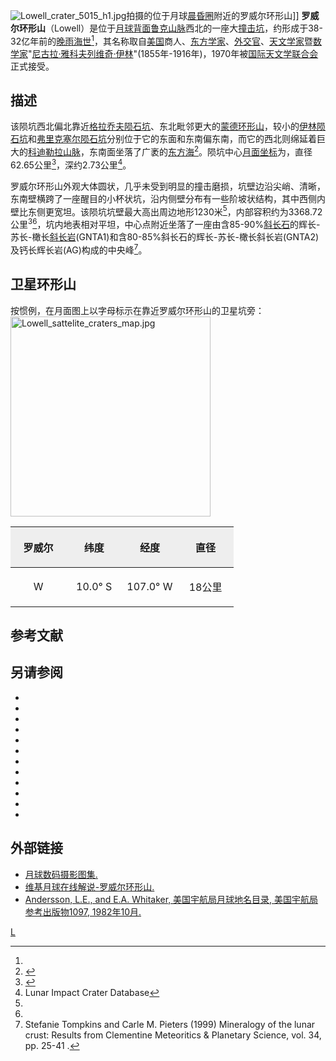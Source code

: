 {{lunar crater data |
 image=Lowell_lunar_crater.png|
 caption=罗威尔环形山|
 latitude = 12.9|
 N_or_S = S|
 longitude = 103.1|
 E_or_W = W|
 diameter = 66公里|
 depth = ''未知''|
 colong = 104|
 eponym  =[[帕西瓦尔·罗威尔|帕西瓦尔·罗威尔]]}}
[[Image:Lowell_crater_5015_h1.jpg|thumb]]拍摄的位于月球[[晨昏圈|晨昏圈]]附近的罗威尔环形山]]
'''罗威尔环形山'''（Lowell）是位于[[月球背面|月球背面]][[鲁克山脉|鲁克山脉]]西北的一座大[[撞击坑|撞击坑]]，约形成于38-32亿年前的[[晚雨海世|晚雨海世]]<ref name="LICD"/>，其名称取自[[美国|美国]]商人、[[东方学|东方学家]]、[[外交官|外交官]]、[[天文学家|天文学家]]暨[[数学家|数学家]]"[[尼古拉·雅科夫列维奇·伊林|尼古拉·雅科夫列维奇·伊林]]"(1855年-1916年)，1970年被[[国际天文学联合会|国际天文学联合会]]正式接受。

==描述== 
该陨坑西北偏北靠近[[格拉乔夫陨石坑|格拉乔夫陨石坑]]、东北毗邻更大的[[蒙德环形山|蒙德环形山]]，较小的[[伊林陨石坑|伊林陨石坑]]和[[弗里克塞尔陨石坑|弗里克塞尔陨石坑]]分别位于它的东面和东南偏东南，而它的西北则绵延着巨大的[[科迪勒拉山脉_(月球)|科迪勒拉山脉]]，东南面坐落了广袤的[[东方海|东方海]]<ref>{{Cite web |url=http://planetarynames.wr.usgs.gov/images/Lunar/lac_90_lo.pdf |title=Crater Lowell on the map LAC-90. |access-date=2017-07-01 |archive-date=2020-07-13 |archive-url=https://web.archive.org/web/20200713021655/https://planetarynames.wr.usgs.gov/images/Lunar/lac_90_lo.pdf |dead-url=no }}</ref>。陨坑中心[[月面坐标|月面坐标]]为{{Coord|12.97|S|103.42|W|globe:Moon|nogoogle=1|noosm=1}}，直径62.65公里<ref>{{Cite web |url=http://planetarynames.wr.usgs.gov/Feature/3493 |title=Directory of the International Astronomical Union |access-date=2017-07-01 |archive-date=2020-11-27 |archive-url=https://web.archive.org/web/20201127230358/https://planetarynames.wr.usgs.gov/Feature/3493 |dead-url=no }}</ref>，深约2.73公里<ref name=LICD>Lunar Impact Crater Database</ref>。

罗威尔环形山外观大体圆状，几乎未受到明显的撞击磨损，坑壁边沿尖峭、清晰，东南壁横跨了一座醒目的小杯状坑，沿内侧壁分布有一些阶坡状结构，其中西侧内壁比东侧更宽坦。该陨坑坑壁最大高出周边地形1230米<ref name="LICD"/>，内部容积约为3368.72公里<sup>3</sup><ref name="LICD"/>，坑内地表相对平坦，中心点附近坐落了一座由含85-90%[[斜长石|斜长石]]的辉长-苏长-橄长[[斜长岩|斜长岩]](GNTA1)和含80-85%斜长石的辉长-苏长-橄长斜长岩(GNTA2)及钙长辉长岩(AG)构成的中央峰<ref>Stefanie Tompkins and Carle M. Pieters (1999) Mineralogy of the lunar crust: Results from Clementine Meteoritics & Planetary Science, vol. 34, pp. 25-41 .</ref>。

== 卫星环形山 ==
按惯例，在月面图上以字母标示在靠近罗威尔环形山的卫星坑旁：
[[Image:Lowell_sattelite_craters_map.jpg|320px]]

{| class="wikitable"
!width="25%" style="background:#eeeeee;" |罗威尔
!width="25%" style="background:#eeeeee;" |纬度
!width="25%" style="background:#eeeeee;" |经度
!width="25%" style="background:#eeeeee;" |直径
|-
|align="center"|W
|align="center"|10.0° S
|align="center"|107.0° W
|align="center"|18公里
|}{{clear}}

==参考文献==
{{reflist}}

==另请参阅==
{{refbegin}}
* {{cite book
  | last1 = Andersson
  | first1 = L. E.
  | last2 = Whitaker
  | first2 = E. A.
  | authorlink2 = Ewen Whitaker
  | date = 1982
  | title = [[NASA|NASA]] Catalogue of Lunar Nomenclature
  | publisher = NASA RP-1097
  | ref = harv
  }}
* {{cite web
  | last = Blue
  | first = Jennifer
  | date = July 25, 2007
  | title = Gazetteer of Planetary Nomenclature
  | publisher = [[United_States_Geological_Survey|USGS]]
  | url = http://planetarynames.wr.usgs.gov/
  | accessdate = 2007-08-05
  | ref = harv
  | archive-date = 2018-12-25
  | archive-url = https://web.archive.org/web/20181225170157/https://planetarynames.wr.usgs.gov/
  | dead-url = no
  }}
* {{cite book
  | last1 = Bussey
  | first1 = B.
  | authorlink1 = Ben Bussey
  | last2 = Spudis
  | first2 = P.
  | authorlink2 = Paul Spudis
  | date = 2004
  | title = The Clementine Atlas of the Moon
  | publisher = Cambridge University Press
  | location = New York
  | isbn = 978-0-521-81528-4
  | ref = harv
  }}
* {{cite book
  | last1 = Cocks
  | first1 = Elijah E.
  | last2 = Cocks
  | first2 = Josiah C.
  | date = 1995
  | title = Who's Who on the Moon: A Biographical Dictionary of Lunar Nomenclature
  | url = https://archive.org/details/isbn_9780936389271
  | publisher = Tudor Publishers
  | isbn = 978-0-936389-27-1
  | ref = harv
  }}
* {{cite web
  | last = McDowell
  | first = Jonathan
  | date = July 15, 2007
  | url = http://host.planet4589.org/astro/lunar/
  | title = Lunar Nomenclature
  | publisher = Jonathan's Space Report
  | accessdate = 2007-10-24
  | ref = harv
  | archive-date = 2018-12-25
  | archive-url = https://web.archive.org/web/20181225170156/http://host.planet4589.org/astro/lunar/
  | dead-url = no
  }}
* {{cite journal|title=Report on Lunar Nomenclature by the Working Group of Commission 17 of The IAU|journal=Space Science Reviews|doi=10.1007/bf00171763|url=https://link.springer.com/article/10.1007/BF00171763|date=1971-06-01|volume=12|issue=2|language=en|pages=136–186|issn=0038-6308|accessdate=2018-04-02|author=D. H. Menzel, M. Minnaert, B. Levin, A. Dollfus, B. Bell|archive-date=2021-01-26|archive-url=https://web.archive.org/web/20210126052149/https://link.springer.com/article/10.1007/BF00171763|dead-url=no}}
* {{cite book
  | first = Patrick
  | last = Moore
  | authorlink = Patrick Moore
  | date = 2001
  | title = On the Moon
  | url = https://archive.org/details/patrickmooreonmo00patr
  | publisher = Sterling Publishing Co
  | isbn = 978-0-304-35469-6
  | ref = harv
  }}
* {{cite book
  | first = Fred W.
  | last = Price
  | date = 1988
  | title = The Moon Observer's Handbook
  | publisher = Cambridge University Press
  | isbn = 978-0-521-33500-3
  | ref = harv
  }}
* {{cite book
  | last = Rükl
  | first = Antonín
  | authorlink = Antonín Rükl
  | date = 1990
  | title = Atlas of the Moon
  | publisher = Kalmbach Books
  | isbn = 978-0-913135-17-4
  | ref = harv
  }}
* {{cite book
  | last = Webb
  | first = Rev. T. W.
  | authorlink = Thomas William Webb
  | date = 1962
  | title = Celestial Objects for Common Telescopes
  | url = https://archive.org/details/celestialobjects00webb
  | edition = 6th revision
  | publisher = Dover
  | isbn = 978-0-486-20917-3
  | ref = harv
  }}
* {{cite book
  | first = Ewen A.
  | last = Whitaker
  | authorlink = Ewen Whitaker
  | date = 1999
  | title = Mapping and Naming the Moon
  | publisher = Cambridge University Press
  | isbn = 978-0-521-62248-6
  | ref = harv
  }}
* {{cite book
  | first = Peter T.
  | last = Wlasuk
  | date = 2000
  | title = Observing the Moon
  | publisher = Springer
  | isbn = 978-1-85233-193-1
  | ref = harv
 }}
{{refend}}

==外部链接==
*[http://www.lpi.usra.edu/resources/lunar_orbiter/bin/srch_nam.shtml?Lowell%7C0 月球数码摄影图集.] {{Wayback|url=http://www.lpi.usra.edu/resources/lunar_orbiter/bin/srch_nam.shtml?Lowell%7C0 |date=20201127015252 }}
*[http://the-moon.wikispaces.com/Lowell 维基月球在线解说-罗威尔环形山.] {{Wayback|url=http://the-moon.wikispaces.com/Lowell |date=20180531115732 }}
*[http://planet4589.org/astro/lunar/RP-1097.pdf Andersson, L.E., and E.A. Whitaker, 美国宇航局月球地名目录, 美国宇航局参考出版物1097, 1982年10月.] {{Wayback|url=http://planet4589.org/astro/lunar/RP-1097.pdf |date=20141006125838 }}

[[Category:月球环形山|L]]
{{月球環形山 (L-N)}}